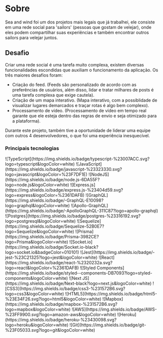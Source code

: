 
# Sobre

Sea and wind foi um dos projetos mais legais que já trabalhei,
ele consiste em uma rede social para 'sailors' (pessoas que
gostam de velejar), onde eles podem compartilhar suas experiências
e também encontrar outros sailors para velejar juntos.

## Desafio

Criar uma rede social é uma tarefa muito complexa, existem diversas
funcionalidades escondidas que auxiliam o funcionamento da aplicação.
Os três maiores desafios foram:

- Criação do feed. (Feeds são personalizado de acordo
  com as preferências de usuários, além disso, lidar e tratar milhares de posts
  é uma tarefa complexa que exige cautela).
- Criação de um mapa interativo. (Mapa interativo, com a possiblidade de
  visualizar lugares demarcados e traçar rotas é algo bem complexo).
- Processamento de vídeo. (Processamento de vídeo em tempo
  real garante que ele esteja dentro das regras de envio e seja otimizado
  para a plataforma).

Durante este projeto, também tive a oportunidade de liderar uma equipe
com outros 4 desenvolvedores, o que foi uma experiência inesquecível.

### Principais tecnologias

<SkillsContainer>
<SkillRow >
  ![TypeScript](https://img.shields.io/badge/typescript-%23007ACC.svg?logo=typescript&logoColor=white)
  ![JavaScript](https://img.shields.io/badge/javascript-%23323330.svg?logo=javascript&logoColor=%23F7DF1E)
</SkillRow>

<SkillRow>
  ![NodeJS](https://img.shields.io/badge/node.js-6DA55F?logo=node.js&logoColor=white)
  ![Express.js](https://img.shields.io/badge/express.js-%23404d59.svg?logo=express&logoColor=%2361DAFB)
  ![GraphQL](https://img.shields.io/badge/-GraphQL-E10098?logo=graphql&logoColor=white)
  ![Apollo-GraphQL](https://img.shields.io/badge/-ApolloGraphQL-311C87?logo=apollo-graphql)
  ![Postgres](https://img.shields.io/badge/postgres-%23316192.svg?logo=postgresql&logoColor=white)
  ![Sequelize](https://img.shields.io/badge/Sequelize-52B0E7?logo=Sequelize&logoColor=white)
  ![Prisma](https://img.shields.io/badge/Prisma-3982CE?logo=Prisma&logoColor=white)
  ![Socket.io](https://img.shields.io/badge/Socket.io-black?logo=socket.io&badgeColor=010101)
  ![Jest](https://img.shields.io/badge/-jest-%23C21325?logo=jest&logoColor=white)
</SkillRow>

<SkillRow>
  ![React](https://img.shields.io/badge/react-%2320232a.svg?logo=react&logoColor=%2361DAFB)
  ![Styled
  Components](https://img.shields.io/badge/styled--components-DB7093?logo=styled-components&logoColor=white)
  ![Next
  JS](https://img.shields.io/badge/Next-black?logo=next.js&logoColor=white)
  ![CSS3](https://img.shields.io/badge/css3-%231572B6.svg?logo=css3&logoColor=white)
  ![HTML5](https://img.shields.io/badge/html5-%23E34F26.svg?logo=html5&logoColor=white)
  ![Mapbox](https://img.shields.io/badge/mapbox-%231572B6.svg?logo=mapbox&logoColor=white)
</SkillRow>

<SkillRow>
  ![AWS](https://img.shields.io/badge/AWS-%23FF9900.svg?logo=amazon-aws&logoColor=white)
  ![Heroku](https://img.shields.io/badge/heroku-%23430098.svg?logo=heroku&logoColor=white)
</SkillRow>

<SkillRow>
![Git](https://img.shields.io/badge/git-%23F05033.svg?logo=git&logoColor=white)
</SkillRow>
</SkillsContainer>
